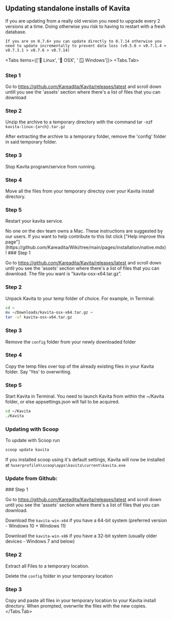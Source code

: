 
## Updating standalone installs of Kavita

<Callout type="warning">
	If you are updating from a really old version you need to upgrade every 2 versions at a time. Doing otherwise you risk to having to restart with a fresh database.
	
	If you are on 0.7.6+ you can update directly to 0.7.14 otherwise you need to update incrementally to prevent data loss (v0.5.6 > v0.7.1.4 > v0.7.3.1 > v0.7.6 > v0.7.14)
</Callout>

<Tabs items={['🐧 Linux', '🍎 OSX', ' 🪟 Windows']}>
  <Tabs.Tab>
<Steps>

### Step 1
Go to https://github.com/Kareadita/Kavita/releases/latest and scroll down untill you see the 'assets' section where there's a list of files that you can download
 
### Step 2

Unzip the archive to a temporary directory with the command tar -xzf `kavita-linux-{arch}.tar.gz` 

After extracting the archive to a temporary folder, remove the 'config' folder in said temporary folder.

### Step 3
Stop Kavita program/service from running. 

### Step 4
Move all the files from your temporary directoy over your Kavita install directory.

### Step 5
Restart your kavita service.

</Steps>
  </Tabs.Tab>
  <Tabs.Tab>
  
<Callout type="warning">
No one on the dev team owns a Mac. These instructions are suggested by our users. If you want to help contribute to this list click ["Help improve this page"](https://github.com/Kareadita/Wiki/tree/main/pages/installation/native.mdx)!
</Callout>

<Steps>
### Step 1
 
Go to https://github.com/Kareadita/Kavita/releases/latest and scroll down until you see the 'assets' section where there's a list of files that you can download. The file you want is "kavita-osx-x64.tar.gz".
 
### Step 2
 
Unpack Kavita to your temp folder of choice. For example, in Terminal:
```bash
cd ~
mv ~/Downloads/kavita-osx-x64.tar.gz ~
tar -xf kavita-osx-x64.tar.gz
```

### Step 3
Remove the `config` folder from your newly downloaded folder

### Step 4
Copy the temp files over top of the already existing files in your Kavita folder. Say 'Yes' to overwriting. 

### Step 5

Start Kavita in Terminal. You need to launch Kavita from within the ~/Kavita folder, or else appsettings.json will fail to be acquired.

```bash
cd ~/Kavita
./Kavita
```

</Steps>
  </Tabs.Tab>
<Tabs.Tab>

### Updating with Scoop


To update with Scoop run 
```cmd
scoop update kavita
```
If you installed scoop using it's default settings, Kavita will now be installed at `%userprofile%\scoop\apps\kavita\current\kavita.exe`


### Update from Github:

<Steps>
### Step 1
 
Go to https://github.com/Kareadita/Kavita/releases/latest and scroll down until you see the 'assets' section where there's a list of files that you can download. 

Download the `kavita-win-x64` if you have a 64-bit system (preferred version - Windows 10 + Windows 11)

Download the `kavita-win-x86` if you have a 32-bit system (usually older devices - Windows 7 and below)

### Step 2
 
Extract all Files to a temporary location.

Delete the `config` folder in your temporary location

### Step 3

Copy and paste all files in your temporary location to your Kavita install directory. When prompted, overwrite the files with the new copies.
</Steps>
</Tabs.Tab>
</Tabs>